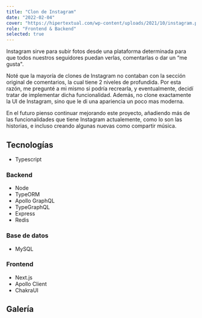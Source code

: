 ```yaml
---
title: "Clon de Instagram"
date: "2022-02-04"
cover: "https://hipertextual.com/wp-content/uploads/2021/10/instagram.png"
role: "Frontend & Backend"
selected: true
---
```


Instagram sirve para subir fotos desde una plataforma determinada para que todos nuestros seguidores puedan verlas, comentarlas o dar un “me gusta".

Noté que la mayoría de clones de Instagram no contaban con la sección original de comentarios, la cual tiene 2 niveles de profundida. Por esta razón, me pregunté a mi mismo si podría recrearla, y eventualmente, decidí tratar de implementar dicha funcionalidad. Además, no clone exactamente la UI de Instagram, sino que le di una apariencia un poco mas moderna.

En el futuro pienso continuar mejorando este proyecto, añadiendo más de las funcionalidades que tiene Instagram actualemente, como lo son las historias, e incluso creando algunas nuevas como compartir música.


## Tecnologías

- Typescript

### Backend

- Node
- TypeORM
- Apollo GraphQL
- TypeGraphQL
- Express
- Redis

### Base de datos

- MySQL

### Frontend

- Next.js
- Apollo Client
- ChakraUI

## Galería

<GalleryImage
  image="https://user-images.githubusercontent.com/73872769/162369311-11d1334c-a0da-4128-b3da-4d1dec1c0741.png"
  alt="publicaciones"
  caption="Donde puedes ver todas las publicaciones"
/>

<GalleryImage
  image="https://user-images.githubusercontent.com/73872769/162369342-7792e1b4-1bee-40d6-a2d6-b1f5ed3280cb.png"
  alt="publicaciones"
  caption="Lista de publicaciones"
/>

<GalleryImage
  image="https://user-images.githubusercontent.com/73872769/162369377-f0f36c6b-08cd-4470-b3c2-ad742d90336c.png"
  alt="respuestas"
  caption="Respondiendo a otra respuestas"
/>

<GalleryImage
  image="https://user-images.githubusercontent.com/73872769/162369407-32081e60-2981-40c2-973f-d18ad331dfc9.png"
  alt="me gustas"
  caption="Usuarios que han dado 'me gusta' a una publicación o comentario"
/>

<GalleryImage
  image="https://user-images.githubusercontent.com/73872769/162369428-6c824a68-74d2-4708-a9e7-6ad9b38af279.png"
  alt="perfil"
  caption="El perfil del usuario"
/>

<GalleryImage
  image="https://user-images.githubusercontent.com/73872769/162369444-60d2e94c-29f8-456c-bcaa-00073b077ed7.png"
  alt="crear una publicación"
  caption="Crer una publicación"
/>
